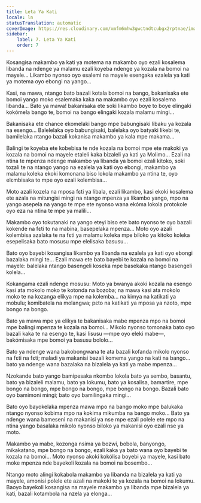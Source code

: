 ```yaml
---
title: Leta Ya Kati
locale: ln
statusTranslation: automatic
coverImage: https://res.cloudinary.com/xmfm6mhw3gwctndtcubgx2rptnae/image/upload/v1740468922/small_cover_tratado_de_psicologia_revolucionaria_a4c0dca4e0.webp
sidebar:
    label: 7. Leta Ya Kati
    order: 7
---
```

Kosangisa makambo ya kati ya motema na makambo oyo ezali kosalema libanda na ndenge ya malamu ezali koyeba ndenge ya kozala na bomoi na mayele... Likambo nyonso oyo esalemi na mayele esengaka ezalela ya kati ya motema oyo ebongi na yango...

Kasi, na mawa, ntango bato bazali kotala bomoi na bango, bakanisaka ete bomoi yango moko esalemaka kaka na makambo oyo ezali kosalema libanda... Bato ya mawa! bakanisaka ete soki likambo boye to boye elingaki kokómela bango te, bomoi na bango elingaki kozala malamu mingi...

Bakanisaka ete chance ekomelaki bango mpe babungisaki libaku ya kozala na esengo... Balelelaka oyo babungisaki, balelaka oyo batyaki likebi te, bamilelaka ntango bazali kokanisa makambo ya kala mpe makama...

Balingi te koyeba ete kobebisa te nde kozala na bomoi mpe ete makoki ya kozala na bomoi na mayele etaleli kaka bizaleli ya kati ya Molimo... Ezali na ntina te mpenza ndenge makambo ya libanda ya bomoi ezali kitoko, soki tozali te na ntango yango na ezalela ya kati oyo ebongi, makambo ya malamu koleka ekoki komonana biso lokola makambo ya ntina te, oyo elɛmbisaka to mpe oyo ezali kolembisa...

Moto azali kozela na mposa fɛti ya libala, ezali likambo, kasi ekoki kosalema ete azala na mitungisi mingi na ntango mpenza ya likambo yango, mpo na yango asepela na yango te mpe ete nyonso wana ekóma lokola protokole oyo eza na ntina te mpe ya malili...

Makambo oyo tokutanaki na yango eteyi biso ete bato nyonso te oyo bazali kokende na fɛti to na mabina, basepelaka mpenza... Moto oyo azali kolembisa azalaka te na fɛti ya malamu koleka mpe biloko ya kitoko koleka esepelisaka bato mosusu mpe elelisaka basusu...

Bato oyo bayebi kosangisa likambo ya libanda na ezalela ya kati oyo ebongi bazalaka mingi te... Ezali mawa ete bato bayebi te kozala na bomoi na mayele: balelaka ntango basengeli koseka mpe basekaka ntango basengeli kolela...

Kokangama ezali ndenge mosusu: Moto ya bwanya akoki kozala na esengo kasi ata mokolo moko te kotonda na bozoba; na mawa kasi ata mokolo moko te na kozanga elikya mpe na kolemba... na kimya na katikati ya mobulu; komibatela na molangwa; pɛto na katikati ya mposa ya nzoto, mpe bongo na bongo.

Bato ya mawa mpe ya elikya te bakanisaka mabe mpenza mpo na bomoi mpe balingi mpenza te kozala na bomoi... Mikolo nyonso tomonaka bato oyo bazali kaka te na esengo te, kasi lisusu —mpe oyo eleki mabe—, bakómisaka mpe bomoi ya basusu bololo...

Bato ya ndenge wana bakobongwana te ata bazali kofanda mikolo nyonso na fɛti na fɛti; maladi ya makanisi bazali komema yango na kati na bango... bato ya ndenge wana bazalaka na bizalela ya kati ya mabe mpenza...

Nzokande bato yango bamipesaka nkombo lokola bato ya sembo, basantu, bato ya bizaleli malamu, bato ya lokumu, bato ya kosalisa, bamartire, mpe bongo na bongo, mpe bongo na bongo, mpe bongo na bongo. Bazali bato oyo bamimoni mingi; bato oyo bamilingaka mingi...

Bato oyo bayokelaka mpenza mawa mpo na bango moko mpe balukaka ntango nyonso kobima mpo na kokima mikumba na bango moko... Bato ya ndenge wana bameseni na makanisi ya nse mpe ezali polele ete mpo na ntina yango basalaka mikolo nyonso biloko ya makanisi oyo ezali nse ya moto.

Makambo ya mabe, kozonga nsima ya bozwi, bobola, banyongo, mikakatano, mpe bongo na bongo, ezali kaka ya bato wana oyo bayebi te kozala na bomoi... Moto nyonso akoki kokólisa boyebi ya mayele, kasi bato moke mpenza nde bayekoli kozala na bomoi na bosembo...

Ntango moto alingi kokabola makambo ya libanda na bizalela ya kati ya mayele, amonisi polele ete azali na makoki te ya kozala na bomoi na lokumu. Baoyo bayekoli kosangisa na mayele makambo ya libanda mpe bizalela ya kati, bazali kotambola na nzela ya elonga...

